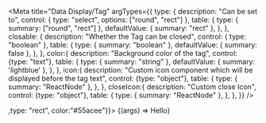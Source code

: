 

<Meta
    title="Data Display/Tag"
    argTypes={{
        type: {
            description: "Can be set to",
            control: { type: "select", options: ["round", "rect"] },
            table: {
                type: { summary: ["round", "rect"] },
                defaultValue: { summary: "rect" },
            },
        },
        closable: {
            description: "Whether the Tag can be closed",
            control: { type: "boolean" },
            table: {
                type: { summary: "boolean" },
                defaultValue: { summary: false },
            },
        },
        color:{
            description: "Background color of the tag",
            control: {type: "text"},
            table: {
                type: { summary: "string" },
                defaultValue: { summary: 'lightblue' },
            },
        },
        icon:{
            description: "Custom icon component which will be displayed before the tag text",
            control: {type: "object"},
            table: {
                type: { summary: "ReactNode" },
            },
        },
        closeIcon:{
            description: "Custom close Icon",
            control: {type: "object"},
            table: {
                type: { summary: "ReactNode" },
            },
        },
    }}
/>

<Preview>
    <Story name="Playground" args={{ icon:<Profile style={{height:"15px"}}/>,type: "rect", color:"#55acee"}}>
        {(args) => <Tag {...args}>Hello</Tag>}
    </Story>
</Preview>

<ArgsTable story="Playground" />
